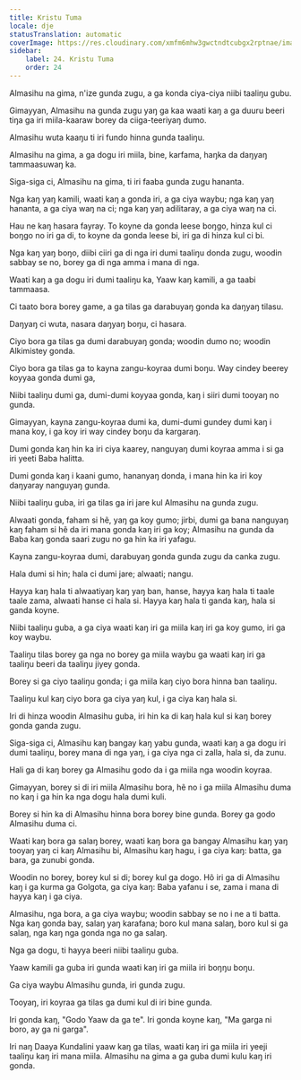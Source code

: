```yaml
---
title: Kristu Tuma
locale: dje
statusTranslation: automatic
coverImage: https://res.cloudinary.com/xmfm6mhw3gwctndtcubgx2rptnae/image/upload/v1741354419/small_cover_la_gran_rebelion_28716e29d2.webp
sidebar:
    label: 24. Kristu Tuma
    order: 24
---
```

Almasihu na gima, n'ize gunda zugu, a ga konda ciya-ciya niibi taaliŋu gubu.

Gimayyan, Almasihu na gunda zugu yaŋ ga kaa waati kaŋ a ga duuru beeri tiŋa ga iri miila-kaaraw borey da ciiga-teeriyaŋ dumo.

Almasihu wuta kaaŋu ti iri fundo hinna gunda taaliŋu.

Almasihu na gima, a ga dogu iri miila, bine, karfama, haŋka da daŋyaŋ tammaasuwaŋ ka.

Siga-siga ci, Almasihu na gima, ti iri faaba gunda zugu hananta.

Nga kaŋ yaŋ kamili, waati kaŋ a gonda iri, a ga ciya waybu; nga kaŋ yaŋ hananta, a ga ciya waŋ na ci; nga kaŋ yaŋ adilitaray, a ga ciya waŋ na ci.

Hau ne kaŋ hasara fayray. To koyne da gonda leese boŋgo, hinza kul ci boŋgo no iri ga di, to koyne da gonda leese bi, iri ga di hinza kul ci bi.

Nga kaŋ yaŋ boŋo, diibi ciiri ga di nga iri dumi taaliŋu donda zugu, woodin sabbay se no, borey ga di nga amma i mana di nga.

Waati kaŋ a ga dogu iri dumi taaliŋu ka, Yaaw kaŋ kamili, a ga taabi tammaasa.

Ci taato bora borey game, a ga tilas ga darabuyaŋ gonda ka daŋyaŋ tilasu.

Daŋyaŋ ci wuta, nasara daŋyaŋ boŋu, ci hasara.

Ciyo bora ga tilas ga dumi darabuyaŋ gonda; woodin dumo no; woodin Alkimistey gonda.

Ciyo bora ga tilas ga to kayna zangu-koyraa dumi boŋu. Way cindey beerey koyyaa gonda dumi ga,

Niibi taaliŋu dumi ga, dumi-dumi koyyaa gonda, kaŋ i siiri dumi tooyaŋ no gunda.

Gimayyan, kayna zangu-koyraa dumi ka, dumi-dumi gundey dumi kaŋ i mana koy, i ga koy iri way cindey boŋu da kargaraŋ.

Dumi gonda kaŋ hin ka iri ciya kaarey, nanguyaŋ dumi koyraa amma i si ga iri yeeti Baba halitta.

Dumi gonda kaŋ i kaani gumo, hananyaŋ donda, i mana hin ka iri koy daŋyaray nanguyaŋ gunda.

Niibi taaliŋu guba, iri ga tilas ga iri jare kul Almasihu na gunda zugu.

Alwaati gonda, faham si hẽ, yaŋ ga koy gumo; jirbi, dumi ga bana nanguyaŋ kaŋ faham si hẽ da iri mana gonda kaŋ iri ga koy; Almasihu na gunda da Baba kaŋ gonda saari zugu no ga hin ka iri yafagu.

Kayna zangu-koyraa dumi, darabuyaŋ gonda gunda zugu da canka zugu.

Hala dumi si hin; hala ci dumi jare; alwaati; nangu.

Hayya kaŋ hala ti alwaatiyaŋ kaŋ yaŋ ban, hanse, hayya kaŋ hala ti taale taale zama, alwaati hanse ci hala si. Hayya kaŋ hala ti ganda kaŋ, hala si ganda koyne.

Niibi taaliŋu guba, a ga ciya waati kaŋ iri ga miila kaŋ iri ga koy gumo, iri ga koy waybu.

Taaliŋu tilas borey ga nga no borey ga miila waybu ga waati kaŋ iri ga taaliŋu beeri da taaliŋu jiyey gonda.

Borey si ga ciyo taaliŋu gonda; i ga miila kaŋ ciyo bora hinna ban taaliŋu.

Taaliŋu kul kaŋ ciyo bora ga ciya yaŋ kul, i ga ciya kaŋ hala si.

Iri di hinza woodin Almasihu guba, iri hin ka di kaŋ hala kul si kaŋ borey gonda ganda zugu.

Siga-siga ci, Almasihu kaŋ bangay kaŋ yabu gunda, waati kaŋ a ga dogu iri dumi taaliŋu, borey mana di nga yaŋ, i ga ciya nga ci zalla, hala si, da zunu.

Hali ga di kaŋ borey ga Almasihu godo da i ga miila nga woodin koyraa.

Gimayyan, borey si di iri miila Almasihu bora, hẽ no i ga miila Almasihu duma no kaŋ i ga hin ka nga dogu hala dumi kuli.

Borey si hin ka di Almasihu hinna bora borey bine gunda. Borey ga godo Almasihu duma ci.

Waati kaŋ bora ga salaŋ borey, waati kaŋ bora ga bangay Almasihu kaŋ yaŋ tooyaŋ yaŋ ci kaŋ Almasihu bi, Almasihu kaŋ hagu, i ga ciya kaŋ: batta, ga bara, ga zunubi gonda.

Woodin no borey, borey kul si di; borey kul ga dogo. Hõ iri ga di Almasihu kaŋ i ga kurma ga Golgota, ga ciya kaŋ: Baba yafanu i se, zama i mana di hayya kaŋ i ga ciya.

Almasihu, nga bora, a ga ciya waybu; woodin sabbay se no i ne a ti batta. Nga kaŋ gonda bay, salaŋ yaŋ karafana; boro kul mana salaŋ, boro kul si ga salaŋ, nga kaŋ nga gonda nga no ga salaŋ.

Nga ga dogu, ti hayya beeri niibi taaliŋu guba.

Yaaw kamili ga guba iri gunda waati kaŋ iri ga miila iri boŋŋu boŋu.

Ga ciya waybu Almasihu gunda, iri gunda zugu.

Tooyaŋ, iri koyraa ga tilas ga dumi kul di iri bine gunda.

Iri gonda kaŋ, "Godo Yaaw da ga te". Iri gonda koyne kaŋ, "Ma garga ni boro, ay ga ni garga".

Iri naŋ Daaya Kundalini yaaw kaŋ ga tilas, waati kaŋ iri ga miila iri yeeji taaliŋu kaŋ iri mana miila. Almasihu na gima a ga guba dumi kulu kaŋ iri gonda.

